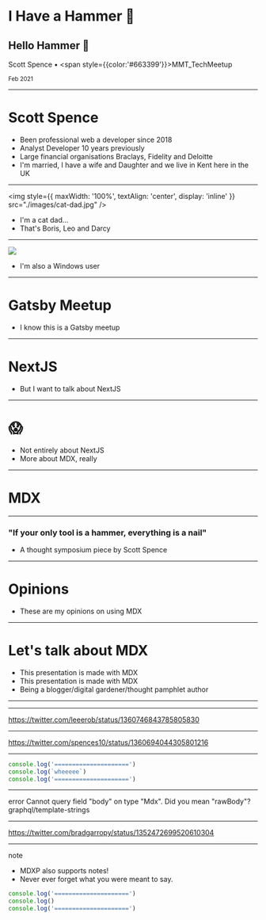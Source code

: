 # I Have a Hammer 👋

## Hello Hammer 🔨

Scott Spence • <span style={{color:'#663399'}}>MMT_TechMeetup</span>

<small>Feb 2021</small>

---

# Scott Spence

<Note>

- Been professional web a developer since 2018
- Analyst Developer 10 years previously
- Large financial organisations Braclays, Fidelity and Deloitte
- I'm married, I have a wife and Daughter and we live in Kent here in
  the UK

</Note>

---

<img
  style={{ maxWidth: '100%', textAlign: 'center', display: 'inline' }}
  src="./images/cat-dad.jpg"
/>

<Note>

- I'm a cat dad...
- That's Boris, Leo and Darcy

</Note>

---

<img src="./images/karma-logo.svg" />

<Note>

- I'm also a Windows user

</Note>

---

# Gatsby Meetup

<Note>

- I know this is a Gatsby meetup

</Note>

---

# NextJS

<Note>

- But I want to talk about NextJS

</Note>

---

# 😱

<Note>

- Not entirely about NextJS
- More about MDX, really

</Note>

---

# MDX

---

### "If your only tool is a hammer, everything is a nail"

- A thought symposium piece by Scott Spence

---

# Opinions

<Note>

- These are my opinions on using MDX

</Note>

---

# Let's talk about MDX

<Note>

- This presentation is made with MDX
- This presentation is made with MDX
- Being a blogger/digital gardener/thought pamphlet author

</Note>

---

<Tweet tweetLink="leeerob/status/1360746843785805830" />

---

https://twitter.com/leeerob/status/1360746843785805830

---

https://twitter.com/spences10/status/1360694044305801216

---

<CodeHighlight>

```js {2}
console.log('=====================')
console.log(`wheeeee`)
console.log('=====================')
```

</CodeHighlight>

---

<Callout variant="danger">
  error Cannot query field "body" on type "Mdx". Did you mean
  "rawBody"? graphql/template-strings
</Callout>

---

https://twitter.com/bradgarropy/status/1352472699520610304

---

note

<Note>

- MDXP also supports notes!
- Never ever forget what you were meant to say.

</Note>

```js
console.log('=====================')
console.log()
console.log('=====================')
```
